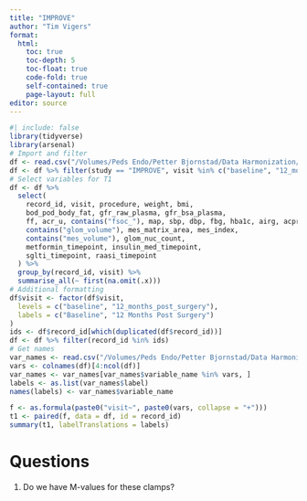 ```yaml
--- 
title: "IMPROVE"
author: "Tim Vigers"
format:
  html:
    toc: true
    toc-depth: 5
    toc-float: true
    code-fold: true
    self-contained: true
    page-layout: full
editor: source
--- 
```


```r
#| include: false
library(tidyverse)
library(arsenal)
# Import and filter
df <- read.csv("/Volumes/Peds Endo/Petter Bjornstad/Data Harmonization/Data Clean/harmonized_dataset.csv", na.strings = "")
df <- df %>% filter(study == "IMPROVE", visit %in% c("baseline", "12_months_post_surgery"))
# Select variables for T1
df <- df %>%
  select(
    record_id, visit, procedure, weight, bmi,
    bod_pod_body_fat, gfr_raw_plasma, gfr_bsa_plasma,
    ff, acr_u, contains("fsoc_"), map, sbp, dbp, fbg, hba1c, airg, acprg,
    contains("glom_volume"), mes_matrix_area, mes_index,
    contains("mes_volume"), glom_nuc_count,
    metformin_timepoint, insulin_med_timepoint,
    sglti_timepoint, raasi_timepoint
  ) %>%
  group_by(record_id, visit) %>%
  summarise_all(~ first(na.omit(.x)))
# Additional formatting
df$visit <- factor(df$visit,
  levels = c("baseline", "12_months_post_surgery"),
  labels = c("Baseline", "12 Months Post Surgery")
)
ids <- df$record_id[which(duplicated(df$record_id))]
df <- df %>% filter(record_id %in% ids)
# Get names
var_names <- read.csv("/Volumes/Peds Endo/Petter Bjornstad/Data Harmonization/data_dictionary_master.csv", na.strings = "")
vars <- colnames(df)[4:ncol(df)]
var_names <- var_names[var_names$variable_name %in% vars, ]
labels <- as.list(var_names$label)
names(labels) <- var_names$variable_name
```

```r
f <- as.formula(paste0("visit~", paste0(vars, collapse = "+")))
t1 <- paired(f, data = df, id = record_id)
summary(t1, labelTranslations = labels)
```

# Questions
1. Do we have M-values for these clamps?
